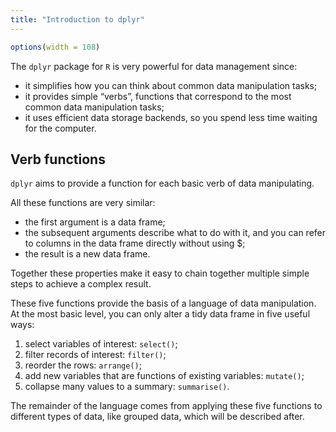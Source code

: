 ```yaml
---
title: "Introduction to dplyr"
---
```



```r
options(width = 108)
```

The `dplyr` package for `R` is very powerful for data management since:

* it simplifies how you can think about common data manipulation tasks;
* it provides simple “verbs”, functions that correspond to the most common data manipulation tasks;
* it uses efficient data storage backends, so you spend less time waiting for the computer.

## Verb functions

`dplyr` aims to provide a function for each basic verb of data manipulating.

All these functions are very similar:

* the first argument is a data frame;
* the subsequent arguments describe what to do with it, and you can refer to columns in the data frame directly without using $;
* the result is a new data frame.

Together these properties make it easy to chain together multiple simple steps to achieve a complex result.

These five functions provide the basis of a language of data manipulation. At the most basic level, you can only alter a tidy data frame in five useful ways: 

1. select variables of interest: `select()`;
2. filter records of interest: `filter()`;
3. reorder the rows: `arrange()`;
4. add new variables that are functions of existing variables: `mutate()`;
5. collapse many values to a summary: `summarise()`. 

The remainder of the language comes from applying these five functions to different types of data, like grouped data, which will be described after.

